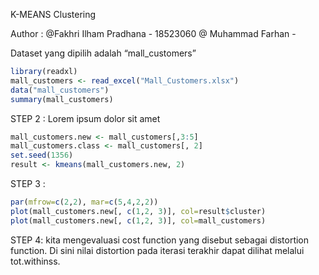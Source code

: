 K-MEANS Clustering

Author :
@Fakhri Ilham Pradhana - 18523060
@ Muhammad Farhan - <NIM>

Dataset yang dipilih adalah "mall_customers" 
```r
library(readxl)
mall_customers <- read_excel("Mall_Customers.xlsx")
data("mall_customers")
summary(mall_customers)

```

STEP 2 :
Lorem ipsum dolor sit amet
```r
mall_customers.new <- mall_customers[,3:5]
mall_customers.class <- mall_customers[, 2]
set.seed(1356)
result <- kmeans(mall_customers.new, 2) 
```


STEP 3 :
```r
par(mfrow=c(2,2), mar=c(5,4,2,2))
plot(mall_customers.new[, c(1,2, 3)], col=result$cluster)
plot(mall_customers.new[, c(1,2, 3)], col=mall_customers)
```


STEP 4:
kita mengevaluasi cost function yang disebut sebagai distortion function. Di sini nilai distortion pada iterasi terakhir dapat dilihat melalui tot.withinss.

```r

```




